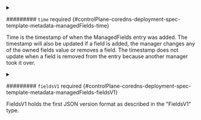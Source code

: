 

<PartialManager />


<PartialOperation />


<PartialApiversion />



<details className="config-field" data-expandable="true">
<summary>

######### `time` <span className="config-field-required" data-required="false">required</span> <span className="config-field-type"></span> <span className="config-field-default"></span> <span className="config-field-enum"></span> {#controlPlane-coredns-deployment-spec-template-metadata-managedFields-time}

Time is the timestamp of when the ManagedFields entry was added. The
timestamp will also be updated if a field is added, the manager
changes any of the owned fields value or removes a field. The
timestamp does not update when a field is removed from the entry
because another manager took it over.

</summary>

<PartialTimereference />


</details>


<PartialFieldstype />



<details className="config-field" data-expandable="true">
<summary>

######### `fieldsV1` <span className="config-field-required" data-required="false">required</span> <span className="config-field-type"></span> <span className="config-field-default"></span> <span className="config-field-enum"></span> {#controlPlane-coredns-deployment-spec-template-metadata-managedFields-fieldsV1}

FieldsV1 holds the first JSON version format as described in the "FieldsV1" type.

</summary>

<PartialFieldsv1reference />


</details>


<PartialSubresource />
